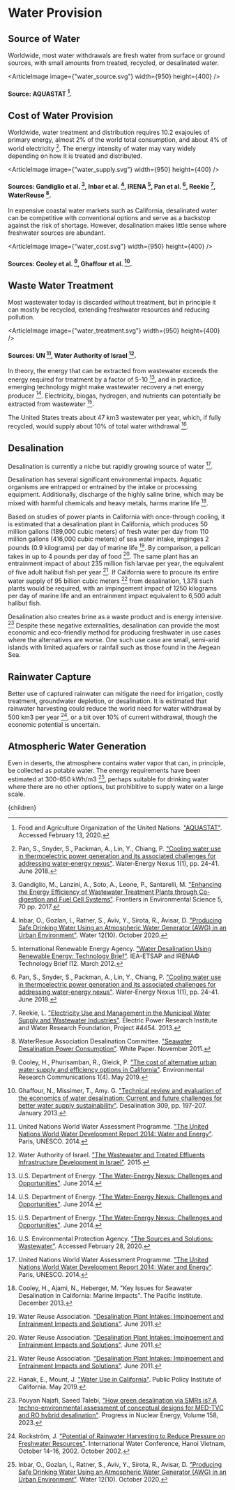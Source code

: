 


# Water Provision

## Source of Water
Worldwide, most water withdrawals are fresh water from surface or ground sources, with small amounts from treated, recycled, or desalinated water.

<ArticleImage image={"water_source.svg"} width={950} height={400} />
#### Source: AQUASTAT [^3].

## Cost of Water Provision
Worldwide, water treatment and distribution requires 10.2 exajoules of primary energy, almost 2% of the world total consumption, and about 4% of world electricity [^8]. The energy intensity of water may vary widely depending on how it is treated and distributed.

<ArticleImage image={"water_supply.svg"} width={950} height={400} />
#### Sources: Gandiglio et al. [^4], Inbar et al. [^6], IRENA [^7], Pan et al. [^8], Reekie [^9], WaterReuse [^15].

In expensive coastal water markets such as California, desalinated water can be competitive with conventional options and serve as a backstop against the risk of shortage. However, desalination makes little sense where freshwater sources are abundant.

<ArticleImage image={"water_cost.svg"} width={950} height={400} />
#### Sources: Cooley et al. [^2], Ghaffour et al. [^5].

## Waste Water Treatment
Most wastewater today is discarded without treatment, but in principle it can mostly be recycled, extending freshwater resources and reducing pollution.

<ArticleImage image={"water_treatment.svg"} width={950} height={400} />
#### Sources: UN [^13], Water Authority of Israel [^14].

In theory, the energy that can be extracted from wastewater exceeds the energy required for treatment by a factor of 5-10 [^11], and in practice, emerging technology might make wastewater recovery a net energy producer [^11]. Electricity, biogas, hydrogen, and nutrients can potentially be extracted from wastewater [^11].

The United States treats about 47 km3 wastewater per year, which, if fully recycled, would supply about 10% of total water withdrawal [^12].

<WasteWaterRecyclingSolution />

## Desalination
Desalination is currently a niche but rapidly growing source of water [^13].

Desalination has several significant environmental impacts. Aquatic organisms are entrapped or entrained by the intake or processing equipment. Additionally, discharge of the highly saline brine, which may be mixed with harmful chemicals and heavy metals, harms marine life [^1].

Based on studies of power plants in California with once-through cooling, it is estimated that a desalination plant in California, which produces 50 million gallons (189,000 cubic meters) of fresh water per day from 110 million gallons (416,000 cubic meters) of sea water intake, impinges 2 pounds (0.9 kilograms) per day of marine life [^16]. By comparison, a pelican takes in up to 4 pounds per day of food [^16]. The same plant has an entrainment impact of about 235 million fish larvae per year, the equivalent of five adult halibut fish per year [^16]. If California were to procure its entire water supply of 95 billion cubic meters [^17] from desalination, 1,378 such plants would be required, with an impingement impact of 1250 kilograms per day of marine life and an entrainment impact equivalent to 6,500 adult halibut fish.

Desalination also creates brine as a waste product and is energy intensive. [^18]  Despite these negative externalities, desalination can provide the most economic and eco-friendly method for producing freshwater in use cases where the alternatives are worse.  One such use case are small, semi-arid islands with limited aquafers or rainfall such as those found in the Aegean Sea. 

<WaterDesalinationSolution />

<ModularIslandDesalinationSolution />

## Rainwater Capture
Better use of captured rainwater can mitigate the need for irrigation, costly treatment, groundwater depletion, or desalination. It is estimated that rainwater harvesting could reduce the world need for water withdrawal by 500 km3 per year [^10], or a bit over 10% of current withdrawal, though the economic potential is uncertain.

## Atmospheric Water Generation
Even in deserts, the atmosphere contains water vapor that can, in principle, be collected as potable water. The energy requirements have been estimated at 300-650 kWh/m3 [^6], perhaps suitable for drinking water where there are no other options, but prohibitive to supply water on a large scale.

[^1]: Cooley, H., Ajami, N., Heberger, M. "Key Issues for Seawater Desalination in California: Marine Impacts". The Pacific Institute. December 2013.

[^2]: Cooley, H., Phurisamban, R., Gleick, P. ["The cost of alternative urban water supply and efficiency options in California"](https://iopscience.iop.org/article/10.1088/2515-7620/ab22ca). Environmental Research Communications 1(4). May 2019.

[^3]: Food and Agriculture Organization of the United Nations. ["AQUASTAT"](http://www.fao.org/aquastat/en/). Accessed February 13, 2020.

[^4]: Gandiglio, M., Lanzini, A., Soto, A., Leone, P., Santarelli, M. ["Enhancing the Energy Efficiency of Wastewater Treatment Plants through Co-digestion and Fuel Cell Systems"](https://www.frontiersin.org/articles/10.3389/fenvs.2017.00070/full#B21). Frontiers in Environmental Science 5, 70 pp. 2017.

[^5]: Ghaffour, N., Missimer, T., Amy. G. ["Technical review and evaluation of the economics of water desalination: Current and future challenges for better water supply sustainability"](https://www.sciencedirect.com/science/article/abs/pii/S0011916412005723). Desalination 309, pp. 197-207. January 2013.

[^6]: Inbar, O., Gozlan, I., Ratner, S., Aviv, Y., Sirota, R., Avisar, D. ["Producing Safe Drinking Water Using an Atmospheric Water Generator (AWG) in an Urban Environment"](https://www.mdpi.com/2073-4441/12/10/2940/htm). Water 12(10). October 2020.

[^7]: International Renewable Energy Agency. ["Water Desalination Using Renewable Energy: Technology Brief"](https://www.irena.org/DocumentDownloads/Publications/IRENA-ETSAP%20Tech%20Brief%20I12%20Water-Desalination.pdf). IEA-ETSAP and IRENA© Technology Brief I12. March 2012.

[^8]: Pan, S., Snyder, S., Packman, A., Lin, Y., Chiang, P. ["Cooling water use in thermoelectric power generation and its associated challenges for addressing water-energy nexus"](https://www.sciencedirect.com/science/article/pii/S2588912517300085). Water-Energy Nexus 1(1), pp. 24-41. June 2018.

[^9]: Reekie, L. ["Electricity Use and Management in the Municipal Water Supply and Wastewater Industries"](https://www.waterrf.org/research/projects/electricity-use-and-management-municipal-water-supply-and-wastewater-industries). Electric Power Research Institute and Water Research Foundation, Project #4454. 2013.

[^10]: Rockström, J. ["Potential of Rainwater Harvesting to Reduce Pressure on Freshwater Resources"](https://pdfs.semanticscholar.org/d4e0/1ed0ed90d7f83426731e82f3de264812c8e7.pdf). International Water Conference, Hanoi Vietnam, October 14-16, 2002. October 2002.

[^11]: U.S. Department of Energy. ["The Water-Energy Nexus: Challenges and Opportunities"](https://www.energy.gov/downloads/water-energy-nexus-challenges-and-opportunities). June 2014.

[^12]: U.S. Environmental Protection Agency. ["The Sources and Solutions: Wastewater"](https://www.epa.gov/nutrientpollution/sources-and-solutions-wastewater). Accessed February 28, 2020.

[^13]: United Nations World Water Assessment Programme. ["The United Nations World Water Development Report 2014: Water and Energy"](https://unesdoc.unesco.org/ark:/48223/pf0000225741). Paris, UNESCO. 2014.

[^14]: Water Authority of Israel. ["The Wastewater and Treated Effluents Infrastructure Development in Israel"](http://www.water.gov.il/Hebrew/ProfessionalInfoAndData/2012/03-The%20Wastewater%20and%20Treated%20Effluents%20Infrastructure%20Development%20in%20Israel.pdf). 2015.

[^15]: WaterResue Association Desalination Committee. ["Seawater Desalination Power Consumption"](https://watereuse.org/wp-content/uploads/2015/10/Power_consumption_white_paper.pdf). White Paper. November 2011.

[^16]: Water Reuse Association. ["Desalination Plant Intakes: Impingement and Entrainment Impacts and Solutions"](https://www3.epa.gov/region1/npdes/schillerstation/pdfs/AR-026.pdf). June 2011.

[^17]: Hanak, E., Mount, J. ["Water Use in California"](https://www.ppic.org/publication/water-use-in-california/). Public Policy Institute of California. May 2019.

[^18]: Pouyan Najafi, Saeed Talebi, ["How green desalination via SMRs is? A techno-environmental assessment of conceptual designs for MED-TVC and RO hybrid desalination"](https://www.sciencedirect.com/science/article/pii/S0149197023000422). Progress in Nuclear Energy, Volume 158, 2023.

  <Article 
    focusAreaUrl={focusAreaUrl} 
    hierarchy={hierarchy} 
    site={site}
  >
    {children}
  </Article>